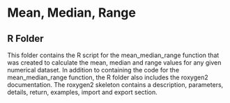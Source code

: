 # Mean, Median, Range
## R Folder

This folder contains the R script for the mean_median_range function that was created to calculate the mean, median and range values for any given numerical dataset. 
In addition to containing the code for the mean_median_range function, the R folder also includes the roxygen2 documentation. The roxygen2 skeleton contains a description, parameters, details, return, examples, import and export section. 
